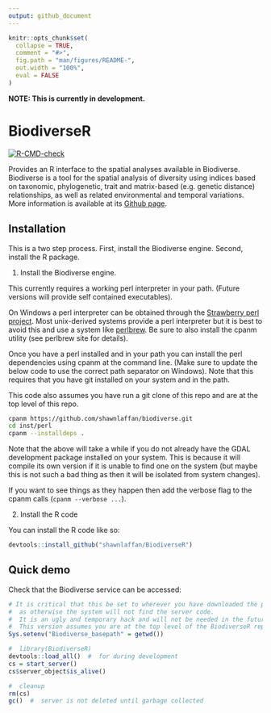 ```yaml
---
output: github_document
---
```


<!-- README.md is generated from README.Rmd. Please edit that file -->

```r
knitr::opts_chunk$set(
  collapse = TRUE,
  comment = "#>",
  fig.path = "man/figures/README-",
  out.width = "100%",
  eval = FALSE
)
```

**NOTE: This is currently in development. **

# BiodiverseR    

<!-- badges: start -->
[![R-CMD-check](https://github.com/shawnlaffan/Biodiverse-R/actions/workflows/R-CMD-check.yaml/badge.svg)](https://github.com/shawnlaffan/Biodiverse-R/actions/workflows/R-CMD-check.yaml)
<!-- badges: end -->

Provides an R interface to the spatial analyses available in Biodiverse. Biodiverse 
is a tool for the spatial analysis of diversity using indices based on taxonomic, 
phylogenetic, trait and matrix-based (e.g. genetic distance) relationships, 
as well as related environmental and temporal variations. More information is 
available at its [Github page](https://github.com/shawnlaffan/biodiverse).

## Installation

This is a two step process.  First, install the Biodiverse engine.  Second, install the R package.  

1. Install the Biodiverse engine. 

This currently requires a working perl interpreter in your path.
(Future versions will provide self contained executables).

On Windows a perl interpreter can be obtained through the [Strawberry perl project](https://strawberryperl.com/releases.html).
Most unix-derived systems provide a perl interpreter but it is best to avoid this and use
a system like [perlbrew](https://perlbrew.pl/).  Be sure to also install the cpanm utility (see
perlbrew site for details).  

Once you have a perl installed and in your path you can install the perl dependencies using
cpanm at the command line.  (Make sure to update the below code to use the correct path separator
on Windows).  Note that this requires that you have git installed on your system and in the path.

This code also assumes you have run a git clone of this repo and are at the top level of this repo.


``` bash
cpanm https://github.com/shawnlaffan/biodiverse.git
cd inst/perl
cpanm --installdeps .
```

Note that the above will take a while if you do not already have the GDAL development
package installed on your system.  This is because it will compile its own version if
it is unable to find one on the system (but maybe this is not such a bad thing as then
it will be isolated from system changes).

If you want to see things as they happen then add the verbose flag to the cpanm calls (```cpanm --verbose ...```).

2. Install the R code


You can install the R code like so:

``` r
devtools::install_github("shawnlaffan/BiodiverseR")
```
  
## Quick demo

Check that the Biodiverse service can be accessed:

```r
# It is critical that this be set to wherever you have downloaded the package 
#  as otherwise the system will not find the server code.  
#  It is an ugly and temporary hack and will not be needed in the future.
#  This version assumes you are at the top level of the BiodiverseR repository.  
Sys.setenv("Biodiverse_basepath" = getwd())

#  library(BiodiverseR)
devtools::load_all()  #  for during development 
cs = start_server()
cs$server_object$is_alive()

#  cleanup
rm(cs)
gc()  #  server is not deleted until garbage collected
```

